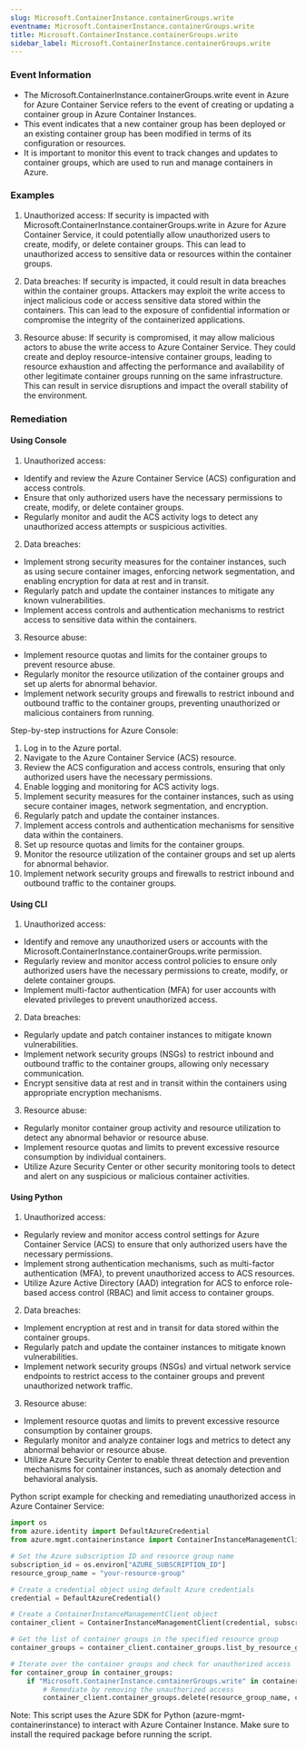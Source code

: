 ```yaml
--- 
slug: Microsoft.ContainerInstance.containerGroups.write
eventname: Microsoft.ContainerInstance.containerGroups.write
title: Microsoft.ContainerInstance.containerGroups.write
sidebar_label: Microsoft.ContainerInstance.containerGroups.write
---
```

                       
### Event Information

- The Microsoft.ContainerInstance.containerGroups.write event in Azure for Azure Container Service refers to the event of creating or updating a container group in Azure Container Instances.
- This event indicates that a new container group has been deployed or an existing container group has been modified in terms of its configuration or resources.
- It is important to monitor this event to track changes and updates to container groups, which are used to run and manage containers in Azure.


### Examples

1. Unauthorized access: If security is impacted with Microsoft.ContainerInstance.containerGroups.write in Azure for Azure Container Service, it could potentially allow unauthorized users to create, modify, or delete container groups. This can lead to unauthorized access to sensitive data or resources within the container groups.

2. Data breaches: If security is impacted, it could result in data breaches within the container groups. Attackers may exploit the write access to inject malicious code or access sensitive data stored within the containers. This can lead to the exposure of confidential information or compromise the integrity of the containerized applications.

3. Resource abuse: If security is compromised, it may allow malicious actors to abuse the write access to Azure Container Service. They could create and deploy resource-intensive container groups, leading to resource exhaustion and affecting the performance and availability of other legitimate container groups running on the same infrastructure. This can result in service disruptions and impact the overall stability of the environment.

### Remediation

#### Using Console

1. Unauthorized access:
- Identify and review the Azure Container Service (ACS) configuration and access controls.
- Ensure that only authorized users have the necessary permissions to create, modify, or delete container groups.
- Regularly monitor and audit the ACS activity logs to detect any unauthorized access attempts or suspicious activities.

2. Data breaches:
- Implement strong security measures for the container instances, such as using secure container images, enforcing network segmentation, and enabling encryption for data at rest and in transit.
- Regularly patch and update the container instances to mitigate any known vulnerabilities.
- Implement access controls and authentication mechanisms to restrict access to sensitive data within the containers.

3. Resource abuse:
- Implement resource quotas and limits for the container groups to prevent resource abuse.
- Regularly monitor the resource utilization of the container groups and set up alerts for abnormal behavior.
- Implement network security groups and firewalls to restrict inbound and outbound traffic to the container groups, preventing unauthorized or malicious containers from running.

Step-by-step instructions for Azure Console:
1. Log in to the Azure portal.
2. Navigate to the Azure Container Service (ACS) resource.
3. Review the ACS configuration and access controls, ensuring that only authorized users have the necessary permissions.
4. Enable logging and monitoring for ACS activity logs.
5. Implement security measures for the container instances, such as using secure container images, network segmentation, and encryption.
6. Regularly patch and update the container instances.
7. Implement access controls and authentication mechanisms for sensitive data within the containers.
8. Set up resource quotas and limits for the container groups.
9. Monitor the resource utilization of the container groups and set up alerts for abnormal behavior.
10. Implement network security groups and firewalls to restrict inbound and outbound traffic to the container groups.

#### Using CLI

1. Unauthorized access:
- Identify and remove any unauthorized users or accounts with the Microsoft.ContainerInstance.containerGroups.write permission.
- Regularly review and monitor access control policies to ensure only authorized users have the necessary permissions to create, modify, or delete container groups.
- Implement multi-factor authentication (MFA) for user accounts with elevated privileges to prevent unauthorized access.

2. Data breaches:
- Regularly update and patch container instances to mitigate known vulnerabilities.
- Implement network security groups (NSGs) to restrict inbound and outbound traffic to the container groups, allowing only necessary communication.
- Encrypt sensitive data at rest and in transit within the containers using appropriate encryption mechanisms.

3. Resource abuse:
- Regularly monitor container group activity and resource utilization to detect any abnormal behavior or resource abuse.
- Implement resource quotas and limits to prevent excessive resource consumption by individual containers.
- Utilize Azure Security Center or other security monitoring tools to detect and alert on any suspicious or malicious container activities.

#### Using Python

1. Unauthorized access:
- Regularly review and monitor access control settings for Azure Container Service (ACS) to ensure that only authorized users have the necessary permissions.
- Implement strong authentication mechanisms, such as multi-factor authentication (MFA), to prevent unauthorized access to ACS resources.
- Utilize Azure Active Directory (AAD) integration for ACS to enforce role-based access control (RBAC) and limit access to container groups.

2. Data breaches:
- Implement encryption at rest and in transit for data stored within the container groups.
- Regularly patch and update the container instances to mitigate known vulnerabilities.
- Implement network security groups (NSGs) and virtual network service endpoints to restrict access to the container groups and prevent unauthorized network traffic.

3. Resource abuse:
- Implement resource quotas and limits to prevent excessive resource consumption by container groups.
- Regularly monitor and analyze container logs and metrics to detect any abnormal behavior or resource abuse.
- Utilize Azure Security Center to enable threat detection and prevention mechanisms for container instances, such as anomaly detection and behavioral analysis.

Python script example for checking and remediating unauthorized access in Azure Container Service:

```python
import os
from azure.identity import DefaultAzureCredential
from azure.mgmt.containerinstance import ContainerInstanceManagementClient

# Set the Azure subscription ID and resource group name
subscription_id = os.environ["AZURE_SUBSCRIPTION_ID"]
resource_group_name = "your-resource-group"

# Create a credential object using default Azure credentials
credential = DefaultAzureCredential()

# Create a ContainerInstanceManagementClient object
container_client = ContainerInstanceManagementClient(credential, subscription_id)

# Get the list of container groups in the specified resource group
container_groups = container_client.container_groups.list_by_resource_group(resource_group_name)

# Iterate over the container groups and check for unauthorized access
for container_group in container_groups:
    if "Microsoft.ContainerInstance.containerGroups.write" in container_group.identity.role_assignments:
        # Remediate by removing the unauthorized access
        container_client.container_groups.delete(resource_group_name, container_group.name)
```

Note: This script uses the Azure SDK for Python (azure-mgmt-containerinstance) to interact with Azure Container Instance. Make sure to install the required package before running the script.


 